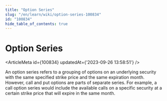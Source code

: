 ```yaml
---
title: "Option Series"
slug: "/en/learn/wiki/option-series-100834"
id: "100834"
hide_table_of_contents: true
---
```



# Option Series

<ArticleMeta id={100834} updatedAt={'2023-09-26 13:58:51'} />
<div className='border-solid border-b border-t-0 my-4 border-[var(--ifm-color-gray-300)]' />

An option series refers to a grouping of options on an underlying security with the same specified strike price and the same expiration month. However, call and put options are parts of separate series. For example, a call option series would include the available calls on a specific security at a certain strike price that will expire in the same month.
